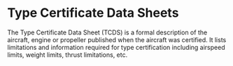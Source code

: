 

# Type Certificate Data Sheets

The Type Certificate Data Sheet (TCDS) is a formal description of the aircraft, engine or propeller published when the aircraft
was certified. It lists limitations and information required for type certification including airspeed limits, weight limits,
thrust limitations, etc.
